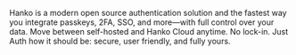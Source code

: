 Hanko is a modern open source authentication solution and the fastest way you integrate passkeys, 2FA, SSO, and more—with full control over your data. Move between self-hosted and Hanko Cloud anytime. No lock-in. Just Auth how it should be: secure, user friendly, and fully yours.